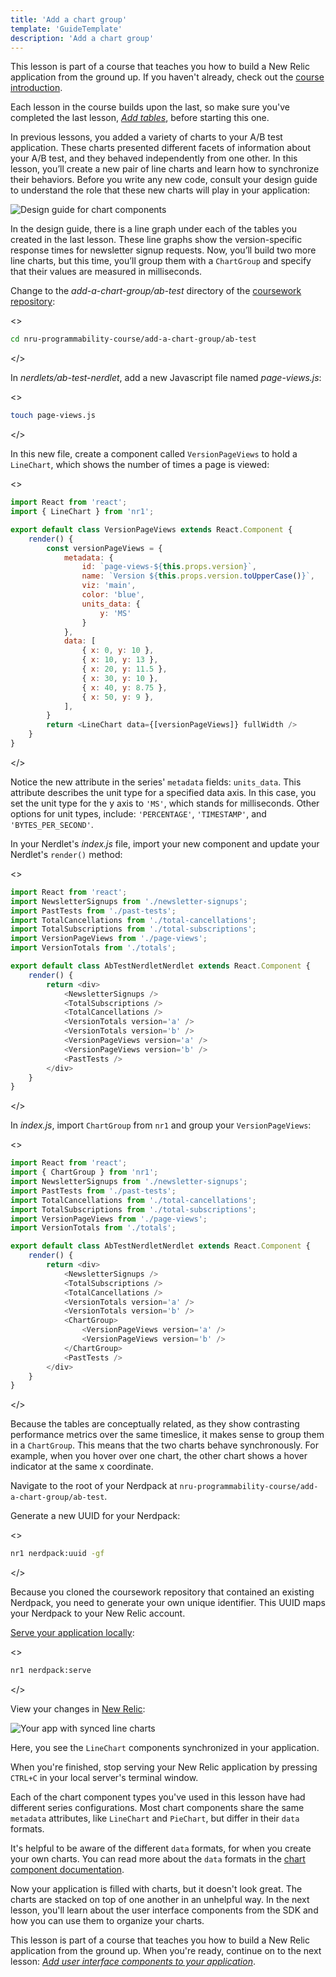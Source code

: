 ```yaml
---
title: 'Add a chart group'
template: 'GuideTemplate'
description: 'Add a chart group'
---
```


<HideWhenEmbedded>

<Callout variant="course">

This lesson is part of a course that teaches you how to build a New Relic application from the ground up. If you haven't already, check out the [course introduction](/ab-test).

Each lesson in the course builds upon the last, so make sure you've completed the last lesson, [_Add tables_](/build-apps/ab-test/table-charts), before starting this one.

</Callout>

</HideWhenEmbedded>

In previous lessons, you added a variety of charts to your A/B test application. These charts presented different facets of information about your A/B test, and they behaved independently from one other. In this lesson, you’ll create a new pair of line charts and learn how to synchronize their behaviors. Before you write any new code, consult your design guide to understand the role that these new charts will play in your application:

![Design guide for chart components](../../../images/ab-test/charts-design-guide.png)

In the design guide, there is a line graph under each of the tables you created in the last lesson. These line graphs show the version-specific response times for newsletter signup requests. Now, you’ll build two more line charts, but this time, you’ll group them with a `ChartGroup` and specify that their values are measured in milliseconds.

<Steps>

<Step>

Change to the _add-a-chart-group/ab-test_ directory of the [coursework repository](https://github.com/newrelic-experimental/nru-programmability-course):

<>

```sh
cd nru-programmability-course/add-a-chart-group/ab-test
```
</>

</Step>

<Step>

In _nerdlets/ab-test-nerdlet_, add a new Javascript file named _page-views.js_:

<>

```sh
touch page-views.js
```
</>

</Step>

<Step>

In this new file, create a component called `VersionPageViews` to hold a `LineChart`, which shows the number of times a page is viewed:

<>

```js fileName=nerdlets/ab-test-nerdlet/page-views.js
import React from 'react';
import { LineChart } from 'nr1';

export default class VersionPageViews extends React.Component {
    render() {
        const versionPageViews = {
            metadata: {
                id: `page-views-${this.props.version}`,
                name: `Version ${this.props.version.toUpperCase()}`,
                viz: 'main',
                color: 'blue',
                units_data: {
                    y: 'MS'
                }
            },
            data: [
                { x: 0, y: 10 },
                { x: 10, y: 13 },
                { x: 20, y: 11.5 },
                { x: 30, y: 10 },
                { x: 40, y: 8.75 },
                { x: 50, y: 9 },
            ],
        }
        return <LineChart data={[versionPageViews]} fullWidth />
    }
}
```
</>

Notice the new attribute in the series' `metadata` fields: `units_data`. This attribute describes the unit type for a specified data axis. In this case, you set the unit type for the y axis to `'MS'`, which stands for milliseconds. Other options for unit types, include: `'PERCENTAGE'`, `'TIMESTAMP'`, and `'BYTES_PER_SECOND'`.

</Step>

<Step>

In your Nerdlet's _index.js_ file, import your new component and update your Nerdlet's `render()` method:

<>

```js fileName=nerdlets/ab-test-nerdlet/index.js lineHighlight=6,17-18
import React from 'react';
import NewsletterSignups from './newsletter-signups';
import PastTests from './past-tests';
import TotalCancellations from './total-cancellations';
import TotalSubscriptions from './total-subscriptions';
import VersionPageViews from './page-views';
import VersionTotals from './totals';

export default class AbTestNerdletNerdlet extends React.Component {
    render() {
        return <div>
            <NewsletterSignups />
            <TotalSubscriptions />
            <TotalCancellations />
            <VersionTotals version='a' />
            <VersionTotals version='b' />
            <VersionPageViews version='a' />
            <VersionPageViews version='b' />
            <PastTests />
        </div>
    }
}

```
</>

</Step>

<Step>

In _index.js_, import `ChartGroup` from `nr1` and group your `VersionPageViews`:

<>

```js fileName=nerdlets/ab-test-nerdlet/index.js lineHighlight=2,18-21
import React from 'react';
import { ChartGroup } from 'nr1';
import NewsletterSignups from './newsletter-signups';
import PastTests from './past-tests';
import TotalCancellations from './total-cancellations';
import TotalSubscriptions from './total-subscriptions';
import VersionPageViews from './page-views';
import VersionTotals from './totals';

export default class AbTestNerdletNerdlet extends React.Component {
    render() {
        return <div>
            <NewsletterSignups />
            <TotalSubscriptions />
            <TotalCancellations />
            <VersionTotals version='a' />
            <VersionTotals version='b' />
            <ChartGroup>
                <VersionPageViews version='a' />
                <VersionPageViews version='b' />
            </ChartGroup>
            <PastTests />
        </div>
    }
}

```
</>

Because the tables are conceptually related, as they show contrasting performance metrics over the same timeslice, it makes sense to group them in a `ChartGroup`. This means that the two charts behave synchronously. For example, when you hover over one chart, the other chart shows a hover indicator at the same x coordinate.

</Step>

<Step>

Navigate to the root of your Nerdpack at `nru-programmability-course/add-a-chart-group/ab-test`.

</Step>

<Step>

Generate a new UUID for your Nerdpack:

<>

```sh
nr1 nerdpack:uuid -gf
```
</>

Because you cloned the coursework repository that contained an existing Nerdpack, you need to generate your own unique identifier. This UUID maps your Nerdpack to your New Relic account.

</Step>

<Step>

[Serve your application locally](/build-apps/publish-deploy/serve):

<>

```sh
nr1 nerdpack:serve
```
</>

</Step>

<Step>

View your changes in [New Relic](https://one.newrelic.com?nerdpacks=local):

![Your app with synced line charts](../../../images/ab-test/chart-group-syncing.png)

Here, you see the `LineChart` components synchronized in your application.

When you're finished, stop serving your New Relic application by pressing `CTRL+C` in your local server's terminal window.

<Callout variant="tip">

Each of the chart component types you've used in this lesson have had different series configurations. Most chart components share the same `metadata` attributes, like `LineChart` and `PieChart`, but differ in their `data` formats.

It's helpful to be aware of the different `data` formats, for when you create your own charts. You can read more about the `data` formats in the [chart component documentation](https://developer.newrelic.com/components/charts#data).

</Callout>

</Step>

</Steps>

Now your application is filled with charts, but it doesn't look great. The charts are stacked on top of one another in an unhelpful way. In the next lesson, you'll learn about the user interface components from the SDK and how you can use them to organize your charts.

<HideWhenEmbedded>

<Callout variant="course">

This lesson is part of a course that teaches you how to build a New Relic application from the ground up. When you're ready, continue on to the next lesson: [_Add user interface components to your application_](/build-apps/ab-test/add-ui).

</Callout>

</HideWhenEmbedded>

